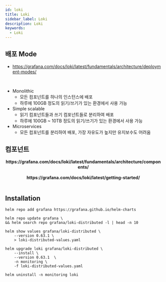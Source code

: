 ```yaml
---
id: loki
title: Loki
sidebar_label: Loki
description: Loki
keywords:
  - Loki
---
```



## 배포 Mode

- https://grafana.com/docs/loki/latest/fundamentals/architecture/deployment-modes/

<br />

- Monolithic
  - 모든 컴포넌트를 하나의 인스턴스에 배포
  - 하루에 100GB 정도의 읽기/쓰기가 있는 환경에서 사용 가능
- Simple scalable
  - 읽기 컴포넌트들과 쓰기 컴포넌트들로 분리하여 배포
  - 하루에 100GB ~ 10TB 정도의 읽기/쓰기가 있는 환경에서 사용 가능
- Microservices
  - 모든 컴포넌트를 분리하여 배포, 가장 자유도가 높지만 유지보수도 어려움

## 컴포넌트

<center>
  <Image
    img={require("@site/static/img/nn/mlops/monitoring/plg/loki_architecture_components.png")}
    width={750}
  />
</center>
<center>
  <strong>
    https://grafana.com/docs/loki/latest/fundamentals/architecture/components/
  </strong>
</center>
<br />

<center>
  <Image
    img={require("@site/static/img/nn/mlops/monitoring/plg/simple-scalable-test-environment.png")}
    width={750}
  />
</center>
<center>
  <strong>https://grafana.com/docs/loki/latest/getting-started/</strong>
</center>
<br />

## Installation

```shell
helm repo add grafana https://grafana.github.io/helm-charts
```

```shell
helm repo update grafana \
&& helm search repo grafana/loki-distributed -l | head -n 10
```

```shell
helm show values grafana/loki-distributed \
    --version 0.63.1 \
    > loki-distributed-values.yaml
```

```shell
helm upgrade loki grafana/loki-distributed \
    --install \
    --version 0.63.1  \
    -n monitoring \
    -f loki-distributed-values.yaml
```

```shell
helm uninstall -n monitoring loki
```

